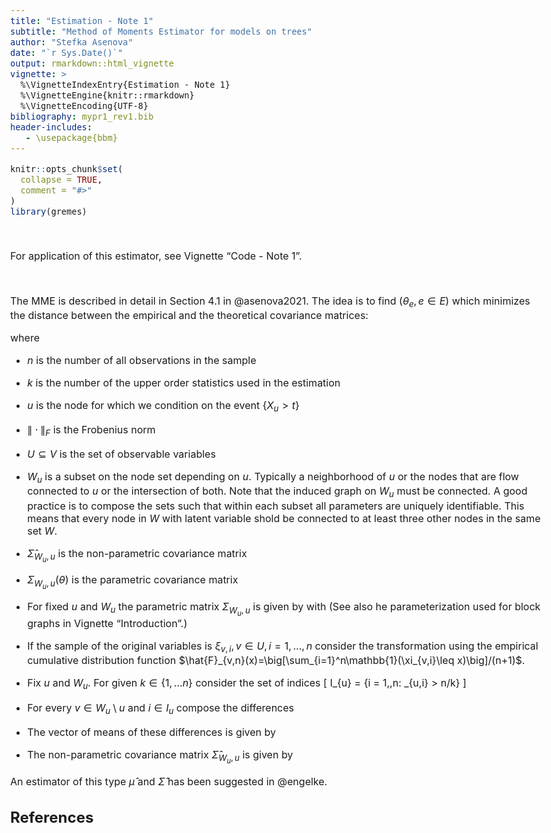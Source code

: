 ```yaml
---
title: "Estimation - Note 1"
subtitle: "Method of Moments Estimator for models on trees"
author: "Stefka Asenova"
date: "`r Sys.Date()`"
output: rmarkdown::html_vignette
vignette: >
  %\VignetteIndexEntry{Estimation - Note 1}
  %\VignetteEngine{knitr::rmarkdown}
  %\VignetteEncoding{UTF-8}
bibliography: mypr1_rev1.bib
header-includes:
   - \usepackage{bbm}
---
```


<style type="text/css">
  body{
  font-size: 12pt;
  max-width: 1000px;
  margin-left: auto;
  margin-right: auto;
}
</style>


```r
knitr::opts_chunk$set(
  collapse = TRUE,
  comment = "#>"
)
library(gremes)
```

<br>

For application of this estimator, see Vignette "Code - Note 1".

<br>


The MME is described in detail in Section 4.1 in @asenova2021. The idea is to find $(\theta_e, e\in E)$ which minimizes the distance between the empirical and the theoretical covariance matrices:
\begin{equation} 
	\hat{\theta}^{\mathrm{MM}}_{n,k}
	=
	\arg\min_{\theta\in(0,\infty)^{E}}
	\sum_{u\in U} \| \hat{\Sigma}_{W_u, u}-\Sigma_{W_u,u}(\theta) \|_F^2\, .
\end{equation}

where

- $n$ is the number of all observations in the sample

- $k$ is the number of the upper order statistics used in the estimation

- $u$ is the node for which we condition on the event $\{X_u>t\}$

- $\| \cdot \|_F$ is the Frobenius norm

- $U\subseteq V$ is the set of observable variables

- $W_u$ is a subset on the node set depending on $u$. Typically a neighborhood of $u$ or the nodes that are flow connected to $u$ or the intersection of both. Note that the induced graph on $W_u$ must be connected.  A good practice is to compose the sets such that within each subset all parameters are uniquely identifiable. This means that every node in $W$ with latent variable shold be connected to at least three other nodes in the same set $W$.

- $\hat{\Sigma}_{W_u, u}$ is the non-parametric covariance matrix

- $\Sigma_{W_u,u}(\theta)$ is the parametric covariance matrix

- For fixed $u$ and $W_u$ the parametric matrix $\Sigma_{W_u,u}$ is given by
\begin{equation} \label{eq:hrdist}
   \big(\Sigma_{W,u}(\Lambda)\big)_{ij}
    =
    2(\lambda_{iu}^2
    +
    \lambda_{ju}^2
    -
    \lambda^2_{ij}),
    \qquad i,j\in W\setminus u.
\end{equation}
with 
\begin{equation} 
	\big(\Lambda(\theta)\big)_{ij}
	= \lambda^2_{ij}(\theta)
	= \frac{1}{4}\sum_{e \in p(i,j)} \theta_e^2\, , \qquad i,j\in V, \ i \ne j, e\in E.
\end{equation}
(See also he parameterization used for block graphs in Vignette "Introduction".)

- If the sample of the original variables is $\xi_{v,i}, v\in U, i=1,\ldots, n$ consider the transformation using the empirical cumulative distribution function $\hat{F}_{v,n}(x)=\big[\sum_{i=1}^n\mathbb{1}(\xi_{v,i}\leq x)\big]/(n+1)$.

\begin{equation*} 
	\hat{X}_{v,i} = \frac{1}{1-\hat{F}_{v,n}(\xi_{v,i})}, \qquad 
	v \in U, \quad i = 1, \ldots, n.
\end{equation*}

- Fix $u$ and $W_u$. For given $k\in \{1,\ldots n\}$ consider the set of indices 
\[
I_{u} = \{i = 1,\ldots,n: \hat{X}_{u,i} > n/k\}
\]

- For every $v\in W_u\setminus u$ and $i\in I_u$ compose the differences
\begin{equation}
	\Delta_{uv,i} =
	\ln\hat{X}_{v,i}-\ln\hat{X}_{u,i}.
\end{equation}

- The vector of means of these differences is given by
\begin{equation*} 
\hat{\mu}_{W_u,u}
    =
    \frac{1}{|I_u|}\sum_{i\in I_u}(\Delta_{uv,i}, v\in W_u \setminus u).
\end{equation*}

-  The non-parametric covariance matrix $\hat{\Sigma}_{W_u,u}$ is given by

\begin{equation*}
    \hat{\Sigma}_{W_u,u}
    =
    \frac{1}{|I_u|}\sum_{i\in I_u}(\Delta_{uv,i}-\hat{\mu}_{W_u,u}, v\in W_u\setminus u)
    (\Delta_{uv,i}-\hat{\mu}_{W_u,u}, v\in W_u\setminus u)^\top\, .
%\end{split}
\end{equation*}





An estimator of this type $\hat{\mu}$ and $\hat{\Sigma}$ has been suggested in @engelke.


## References



